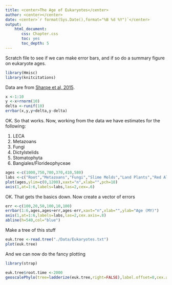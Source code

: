 ```yaml
---
title: <center>The Age of Eukaryotes</center>
author: <center></center>
date: <center>`r format(Sys.Date(),format="%B %d %Y")`</center>
output: 
    html_document:
       css: Chapter.css
       toc: yes
       toc_depth: 5
---
```


Scratch file to see if we can make error bars, and if so do a summary figure on eukaryote ages.

```r
library(Hmisc)
library(knitcitations)
```
Data are from [Sharpe et al, 2015](http://link.springer.com/chapter/10.1007/978-94-017-9642-2_1).  
```r
x <-1:10
y <-x+rnorm(10)
delta <-runif(10)
errbar(x,y,y+delta,y-delta)
```
OK.  So that works.  Now, working from the data we have estimates for the following:

1.  LECA
2.  Metazoans
3.  Fungi
4.  Dictylstelids
5.  Stomatophyta
6.  Bangiales/Florideophyceae

```r
ages <-c(1000,750,780,370,410,580)
labs <-c("Root","Metazoans","Fungi","Slime Molds","Land Plants","Red Algae")
plot(ages,ylim=c(0,1200),xaxt="n",xlab="",pch=18)
axis(1,at=1:6,labels=labs,las=2,cex=.6)
```
OK.  That gets the basics down.  Now create a vector of errors

```r
err <-c(100,20,50,100,10,100)
errbar(1:6,ages,ages+err,ages-err,xaxt="n",xlab="",ylab="Age (MY)")
axis(1,at=1:6,labels=labs,las=2,cex.axis=.8)
abline(h=540,col="blue")
```

Make a tree of this stuff

```r
euk.tree <-read.tree("./Data/Eukaryotes.txt")
plot(euk.tree)
```
And we can now do the fancy plotting
```r
library(strap)
```
```r
euk.tree$root.time <-2000
geoscalePhylo(tree=ladderize(euk.tree,right=FALSE),label.offset=0,cex.age=.8,cex.ts=.8,cex.tip=.8,unit="Era",erotate=90,tick.scale="no",boxes="Era")
```

